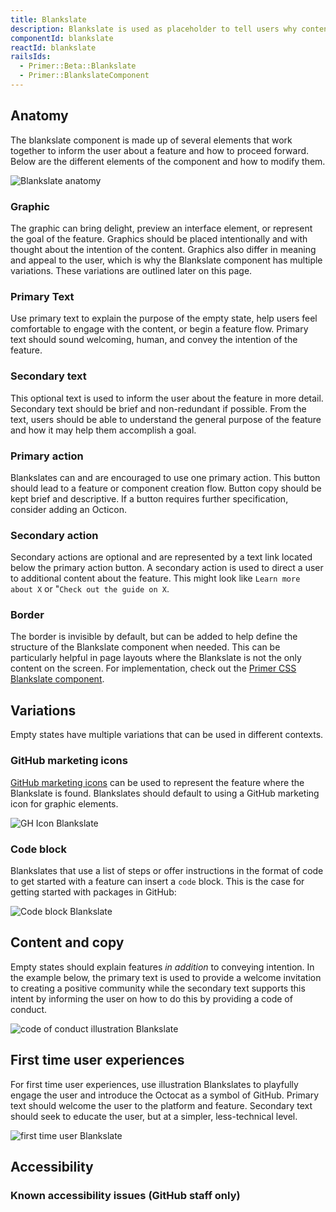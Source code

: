 ```yaml
---
title: Blankslate
description: Blankslate is used as placeholder to tell users why content is missing.
componentId: blankslate
reactId: blankslate
railsIds:
  - Primer::Beta::Blankslate
  - Primer::BlankslateComponent
---
```



## Anatomy

The blankslate component is made up of several elements that work together to inform the user about a feature and how to proceed forward. Below are the different elements of the component and how to modify them.

![Blankslate anatomy](https://user-images.githubusercontent.com/6846673/62806713-78795380-baa8-11e9-9cbd-1a56fef3247b.png)

### Graphic

The graphic can bring delight, preview an interface element, or represent the goal of the feature. Graphics should be placed intentionally and with thought about the intention of the content. Graphics also differ in meaning and appeal to the user, which is why the Blankslate component has multiple variations. These variations are outlined later on this page.

### Primary Text

Use primary text to explain the purpose of the empty state, help users feel comfortable to engage with the content, or begin a feature flow. Primary text should sound welcoming, human, and convey the intention of the feature.

### Secondary text

This optional text is used to inform the user about the feature in more detail. Secondary text should be brief and non-redundant if possible. From the text, users should be able to understand the general purpose of the feature and how it may help them accomplish a goal.

### Primary action

Blankslates can and are encouraged to use one primary action. This button should lead to a feature or component creation flow. Button copy should be kept brief and descriptive. If a button requires further specification, consider adding an Octicon.

### Secondary action

Secondary actions are optional and are represented by a text link located below the primary action button. A secondary action is used to direct a user to additional content about the feature. This might look like `Learn more about X` or "`Check out the guide on X`.

### Border

The border is invisible by default, but can be added to help define the structure of the Blankslate component when needed. This can be particularly helpful in page layouts where the Blankslate is not the only content on the screen. For implementation, check out the [Primer CSS Blankslate component](https://primer.style/css/components/blankslate#add-border).

## Variations

Empty states have multiple variations that can be used in different contexts.

### GitHub marketing icons

[GitHub marketing icons](https://ghicons.github.com/) can be used to represent the feature where the Blankslate is found. Blankslates should default to using a GitHub marketing icon for graphic elements.

![GH Icon Blankslate](https://user-images.githubusercontent.com/6846673/62806619-39e39900-baa8-11e9-9de0-5b2f511d63da.png)

### Code block

Blankslates that use a list of steps or offer instructions in the format of code to get started with a feature can insert a `code` block. This is the case for getting started with packages in GitHub:

![Code block Blankslate](https://user-images.githubusercontent.com/589285/64209577-b83c1c80-ce55-11e9-8b61-8d82713b56a6.png)

## Content and copy

Empty states should explain features _in addition_ to conveying intention. In the example below, the primary text is used to provide a welcome invitation to creating a positive community while the secondary text supports this intent by informing the user on how to do this by providing a code of conduct.

![code of conduct illustration Blankslate](https://user-images.githubusercontent.com/6846673/62806616-394b0280-baa8-11e9-8a5e-45f0c51aaa22.png)

## First time user experiences

For first time user experiences, use illustration Blankslates to playfully engage the user and introduce the Octocat as a symbol of GitHub. Primary text should welcome the user to the platform and feature. Secondary text should seek to educate the user, but at a simpler, less-technical level.

![first time user Blankslate](https://user-images.githubusercontent.com/6846673/62813307-efb9e200-babe-11e9-93e7-a6fd45d7f942.png)

## Accessibility

### Known accessibility issues (GitHub staff only)

 <AccessibilityLink label="Blankslate"/>